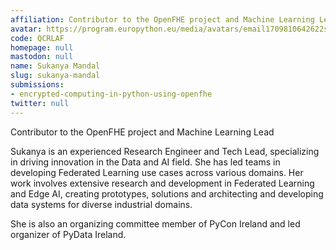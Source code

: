 ```yaml
---
affiliation: Contributor to the OpenFHE project and Machine Learning Lead
avatar: https://program.europython.eu/media/avatars/email1709810642622sukanyamandal_3t7fRvP.jpeg
code: QCRLAF
homepage: null
mastodon: null
name: Sukanya Mandal
slug: sukanya-mandal
submissions:
- encrypted-computing-in-python-using-openfhe
twitter: null
---
```


Contributor to the OpenFHE project and Machine Learning Lead

Sukanya is an experienced Research Engineer and Tech Lead, specializing in driving innovation in the Data and AI field. She has led teams in developing Federated Learning use cases across various domains. Her work involves extensive research and development in Federated Learning and Edge AI, creating prototypes, solutions and architecting and developing data systems for diverse industrial domains.

She is also an organizing committee member of PyCon Ireland and led organizer of PyData Ireland.

